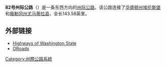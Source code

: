 '''82号州际公路'''（{{lang-en|'''Interstate '''}}）是一条东西方向的[[州际公路系统|州际公路]]。该公路连接了[[华盛顿州|华盛顿州]][[埃伦斯堡_(华盛顿州)|埃伦斯堡]]和[[俄勒冈州|俄勒冈州]][[尤馬蒂拉縣_(俄勒岡州)|尤马蒂拉县]]，全长143.58英里。

== 外部链接 ==
{{commons category|Interstate 82}}
*[http://www.angelfire.com/wa2/hwysofwastate/i082.html Highways of Washington State]{{Wayback|url=http://www.angelfire.com/wa2/hwysofwastate/i082.html |date=20150402092434 }}
*[http://www.angelfire.com/or3/oroads/roads/i82/index.html ORoads]{{Wayback|url=http://www.angelfire.com/or3/oroads/roads/i82/index.html |date=20150302093935 }}
{{州際公路系統}}
[[Category:州際公路系統|Category:州際公路系統]]